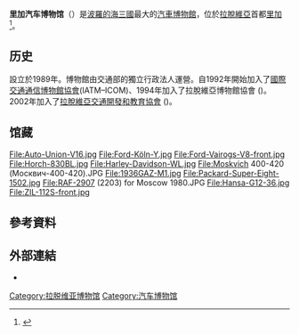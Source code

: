 {{Infobox Museum
|name= 里加汽车博物馆<br>Riga Motor Museum
|image= RigasMotormuzejs.png|
|map_type= 
|latitude= 
|longitude= 
|established= 1989
|location= 6 Sergeja Eizenšteina Street<br />Riga, Latvia
|type= [[交通博物馆|交通博物馆]]
|visitors= 
|director= [[Aivars_Aksenoks|Aivars Aksenoks]]
|curator= 
|publictransit=
|website= {{url|http://www.motormuzejs.lv/}}
}}
'''里加汽车博物馆'''（{{lang-lv|Rīgas motormuzejs}}）是[[波羅的海三國|波羅的海三國]]最大的[[汽車|汽車]][[博物館|博物館]]，位於[[拉脫維亞|拉脫維亞]]首都[[里加|里加]]<ref>{{cite book |title=1000 Historic Automobile Sites |last=Varey |first=Mike |year=2003 |publisher=Elderberry Press, Inc. |isbn=1930859503 |pages=p. 409 |url=http://books.google.co.uk/books?id=9CCnROBrQdkC&pg=PA409&dq=%22Riga+Motor+Museum%22&num=100&sig=MSDM4iJIocmRMtRasVFgyVJz_CE }}</ref>。

==历史==
設立於1989年。博物館由交通部的獨立行政法人運營。自1992年開始加入了[[國際交通通信博物館協會|國際交通通信博物館協會]](IATM–ICOM)、1994年加入了拉脫維亞博物館協會 ({{lang|lv|Latvijas muzeju asociācija}})。2002年加入了[[拉脫維亞交通開發和教育協會|拉脫維亞交通開發和教育協會]] ({{lang|lv|Latvijas transporta un izglītības asociācija}})。

==馆藏==
<gallery>
File:Auto-Union-V16.jpg
File:Ford-Köln-Y.jpg
File:Ford-Vairogs-V8-front.jpg
File:Horch-830BL.jpg
File:Harley-Davidson-WL.jpg
File:Moskvich 400-420 (Москвич-400-420).JPG
File:1936GAZ-M1.jpg
File:Packard-Super-Eight-1502.jpg
File:RAF-2907 (2203) for Moscow 1980.JPG
File:Hansa-G12-36.jpg
File:ZIL-112S-front.jpg
</gallery>

==參考資料==
{{reflist}}

== 外部連結 ==
{{commonscat|Rīgas motormuzejs}}
* {{official|http://www.motormuzejs.lv/}}
{{coord|56|58|13.98|N|24|13|39.96|E|type:landmark_region:LV|display=title}}

[[Category:拉脱维亚博物馆|Category:拉脱维亚博物馆]]
[[Category:汽车博物馆|Category:汽车博物馆]]